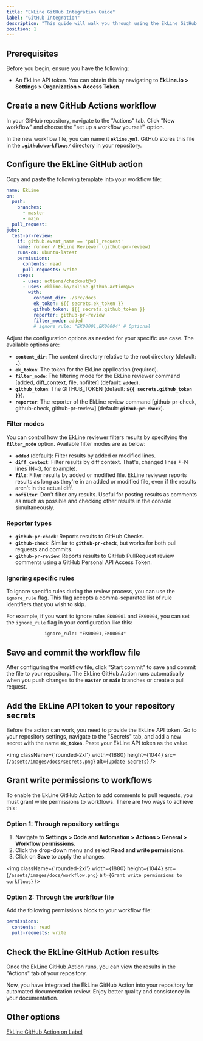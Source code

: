```yaml
---
title: "EkLine GitHub Integration Guide"
label: "GitHub Integration"
description: "This guide will walk you through using the EkLine GitHub Action for automated documentation review in your GitHub repositories."
position: 1
---
```


## Prerequisites

Before you begin, ensure you have the following:

- An EkLine API token. You can obtain this by navigating to **EkLine.io > Settings > Organization > Access Token**.

## Create a new GitHub Actions workflow

In your GitHub repository, navigate to the "Actions" tab. Click "New workflow" and choose the "set up a workflow yourself" option.

In the new workflow file, you can name it **`ekline.yml`**. GitHub stores this file in the **`.github/workflows/`** directory in your repository.

## Configure the EkLine GitHub action

Copy and paste the following template into your workflow file:

```yaml
name: EkLine
on:
  push:
    branches:
      - master
      - main
  pull_request:
jobs:
  test-pr-review:
    if: github.event_name == 'pull_request'
    name: runner / EkLine Reviewer (github-pr-review)
    runs-on: ubuntu-latest
    permissions:
      contents: read
      pull-requests: write
    steps:
      - uses: actions/checkout@v3
      - uses: ekline-io/ekline-github-action@v6
        with:
          content_dir: ./src/docs
          ek_token: ${{ secrets.ek_token }}
          github_token: ${{ secrets.github_token }}
          reporter: github-pr-review
          filter_mode: added
          # ignore_rule: "EK00001,EK00004" # Optional
```

Adjust the configuration options as needed for your specific use case. The available options are:

- **`content_dir`**: The content directory relative to the root directory (default: **`.`**).
- **`ek_token`**: The token for the EkLine application (required).
- **`filter_mode`**: The filtering mode for the EkLine reviewer command [added, diff_context, file, nofilter] (default: **`added`**).
- **`github_token`**: The GITHUB_TOKEN (default: **`${{ secrets.github_token }}`**).
- **`reporter`**: The reporter of the EkLine review command [github-pr-check, github-check, github-pr-review] (default: **`github-pr-check`**).

### Filter modes

You can control how the EkLine reviewer filters results by specifying the **`filter_mode`** option. Available filter modes are as below:

- **`added`** (default): Filter results by added or modified lines.
- **`diff_context`**: Filter results by diff context. That's, changed lines +-N lines (N=3, for example).
- **`file`**: Filter results by added or modified file. EkLine reviewer reports results as long as they're in an added or modified file, even if the results aren't in the actual diff.
- **`nofilter`**: Don't filter any results. Useful for posting results as comments as much as possible and checking other results in the console simultaneously.

### Reporter types

- **`github-pr-check`**: Reports results to GitHub Checks.
- **`github-check`**: Similar to **`github-pr-check`**, but works for both pull requests and commits.
- **`github-pr-review`**: Reports results to GitHub PullRequest review comments using a GitHub Personal API Access Token.

### Ignoring specific rules

To ignore specific rules during the review process, you can use the `ignore_rule` flag. This flag accepts a comma-separated list of rule identifiers that you wish to skip.

For example, if you want to ignore rules `EK00001` and `EK00004`, you can set the `ignore_rule` flag in your configuration like this:

```
			  ignore_rule: "EK00001,EK00004"
```

## Save and commit the workflow file

After configuring the workflow file, click "Start commit" to save and commit the file to your repository. The EkLine GitHub Action runs automatically when you push changes to the **`master`** or **`main`** branches or create a pull request.

## Add the EkLine API token to your repository secrets

Before the action can work, you need to provide the EkLine API token. Go to your repository settings, navigate to the "Secrets" tab, and add a new secret with the name **`ek_token`**. Paste your EkLine API token as the value.


<img
    className={'rounded-2xl'}
    width={1880}
    height={1044}
    src={`/assets/images/docs/secrets.png`}
    alt={`Update Secrets`}
/>

## Grant write permissions to workflows

To enable the EkLine GitHub Action to add comments to pull requests, you must grant write permissions to workflows. There are two ways to achieve this:

### Option 1: Through repository settings

1. Navigate to **Settings > Code and Automation > Actions > General > Workflow permissions**.
2. Click the drop-down menu and select **Read and write permissions**.
3. Click on **Save** to apply the changes.

<img
    className={'rounded-2xl'}
    width={1880}
    height={1044}
    src={`/assets/images/docs/workflow.png`}
    alt={`Grant write permissions to workflows`}
/>

### Option 2: Through the workflow file

Add the following permissions block to your workflow file:

```yaml
permissions:
  contents: read
  pull-requests: write
```

## Check the EkLine GitHub Action results

Once the EkLine GitHub Action runs, you can view the results in the "Actions" tab of your repository.

Now, you have integrated the EkLine GitHub Action into your repository for automated documentation review. Enjoy better quality and consistency in your documentation.

## Other options

[EkLine GitHub Action on Label](/documentation/github-action-label)